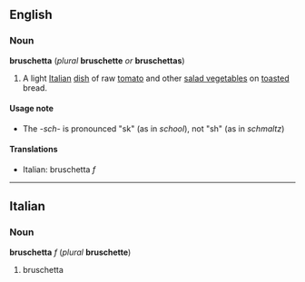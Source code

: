 ==English==


===Noun===
'''bruschetta''' (''plural'' '''bruschette''' ''or'' '''bruschettas''')

#A light [[Italian]] [[dish]] of raw [[tomato]] and other [[salad vegetable]]s on [[toast]]ed bread.

====Usage note====
*The ''-sch-'' is pronounced "sk" (as in ''school''), not "sh" (as in ''schmaltz'')

====Translations====
*Italian: bruschetta ''f''

----
==Italian==
===Noun===
'''bruschetta''' ''f'' (''plural'' '''bruschette''')

#bruschetta